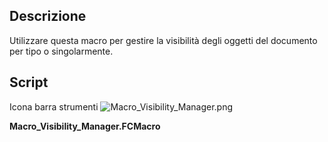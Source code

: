 <languages/>

{{Macro/it
|Name=Visibility_Manager
|Icon=Macro_Visibility_Manager.png
|Description=Utilizzalo per gestire la visibilità degli oggetti del documento. <br/> Esistono 2 modalità operative: Mostra tutto e Mostra tipi.<br/>Nella modalità Mostra tipi (impostazione predefinita) viene visualizzato solo un elenco dei tipi di oggetti, ad es Body, Sketch, Pad, Extrude.<br/>Attivando/disattivando uno dei tipi si imposta la visibilità di tutti i documenti
oggetti di quel tipo nel documento attivo.<br/>Nella modalità Mostra tutto (Premi il tasto Maiusc mentre esegui la macro) vedi una casella di controllo diversa per ogni oggetto del documento, in ordine alfabetico.<br/>Puoi attivare visibilità individuale.
|Author=TheMarkster
|Version=1.06
|Date=2020-06-18
|FCVersion=All
|Download=[https://www.freecadweb.org/wiki/images/c/c8/Macro_Visibility_Manager.png ToolBar Icon]
}}

==Descrizione==

Utilizzare questa macro per gestire la visibilità degli oggetti del documento per tipo o singolarmente.

==Script== 

Icona barra strumenti
[[Image:Macro_Visibility_Manager.png]]

'''Macro_Visibility_Manager.FCMacro'''

{{MacroCode|code=
# -*- coding: utf-8 -*-
"""
***************************************************************************
*   Copyright (c) 2019 <TheMarkster>                                 *
*                                                                         *
*   This file is a supplement to the FreeCAD CAx development system.      *
*                                                                         *
*   This program is free software; you can redistribute it and/or modify  *
*   it under the terms of the GNU Lesser General Public License (LGPL)    *
*   as published by the Free Software Foundation; either version 2 of     *
*   the License, or (at your option) any later version.                   *
*                                                                         *
*   This software is distributed in the hope that it will be useful,      *
*   but WITHOUT ANY WARRANTY; without even the implied warranty of        *
*   MERCHANTABILITY or FITNESS FOR A PARTICULAR PURPOSE.  See the         *
*   GNU Library General Public License at http://www.gnu.org/licenses     *
*   for more details.                                                     *
*                                                                         *
*   For more information about the GNU Library General Public License     *
*   write to the Free Software Foundation, Inc., 59 Temple Place,         *
*   Suite 330, Boston, MA  02111-1307 USA                                 *
*                                                                         *
***************************************************************************
"""

"""
Visibility_Manager Macro

Use this to manage the visibility of document objects.

There are 2 modes of operation: Show All and Show Types.

In Show Types mode (the default) you only see a list of the types
of objects, e.g. Body, Sketch, Pad, Extrude.

Toggling one of the types off/on will set the visibility of all document
objects of that type in the active document.

In Show All mode (Press Shift key while executing the macro) you see 
a different checkbox for each and every document object, sorted
alphabetically.  You can toggle each object's visibility individually.

"""

__title__ = "Visibility_Manager"
__author__ = "TheMarkster"
__url__ = ""
__Wiki__ = "https://www.freecadweb.org/wiki/Macro_Visibility_Manager"
__date__ = "2020.06.18"
__version__ = 1.06

import FreeCAD
from PySide import QtCore, QtGui
import time

class Dlg(QtGui.QDialog):
    def __init__(self, bShowAll=False):
        QtGui.QDialog.__init__(self)
        self.types={} #dict of types
        self.showAll = bShowAll
        self.reload = False
        self.infoLabel = QtGui.QLabel()
        self.infoLabel.mousePressEvent = self.label_clicked
        if self.showAll:
            self.infoLabel.setText("Show All mode")
        else:
            self.infoLabel.setText("Show by Type mode")
        checkboxLayout = QtGui.QVBoxLayout()
        self.checkboxes = []
        widget = QtGui.QWidget() #will hold scroll area
        checkboxLayout = QtGui.QVBoxLayout()
        self.addCheckboxes(checkboxLayout)  
        widget.setLayout(checkboxLayout)

        #Scroll Area Properties
        scroll = QtGui.QScrollArea()
        scroll.setVerticalScrollBarPolicy(QtCore.Qt.ScrollBarAlwaysOn)
        scroll.setHorizontalScrollBarPolicy(QtCore.Qt.ScrollBarAlwaysOff)
        scroll.setWidgetResizable(True)
        scroll.setWidget(widget)
        vLayout = QtGui.QVBoxLayout()
        vLayout.addWidget(scroll)

        #buttons = QtGui.QDialogButtonBox(
        #    QtGui.QDialogButtonBox.Ok.__or__(QtGui.QDialogButtonBox.Cancel),
        #    QtCore.Qt.Horizontal, self)
        buttons = QtGui.QDialogButtonBox(QtGui.QDialogButtonBox.Ok, QtCore.Qt.Horizontal,self)
        buttons.addButton(QtGui.QDialogButtonBox.Cancel)
        mode_button = buttons.addButton('Switch Mode', QtGui.QDialogButtonBox.ActionRole)
        mode_button.clicked.connect(self.label_clicked)
        buttons.accepted.connect(self.accept)
        buttons.rejected.connect(self.reject)
        buttons.setCenterButtons(True)
        layout = QtGui.QVBoxLayout()
        layout.addWidget(self.infoLabel)
        layout.addLayout(vLayout)
        layout.addWidget(buttons)
        self.setLayout(layout)

    def label_clicked(self, event):
        self.reload = True
        self.close()
        QtGui.QApplication.processEvents()
        time.sleep(0.1)

    def addCheckboxes (self, cbLayout):
        objectList = FreeCAD.ActiveDocument.findObjects()
        objectList.sort(key=lambda x: x.Name, reverse=False)
        nameList = []
        for obj in objectList:
            if not self.nameInList(obj.Name, nameList):
                nameList.append(obj.Name)
                self.newType(obj.Name)

        all = QtGui.QCheckBox("All", self)
        all.setObjectName("all")
        all.toggled.connect(self.allToggled)
        cbLayout.addWidget(all)
        self.checkboxes = [all]
        for name in nameList:
            for nn in range(0,len(self.types[name])):
                objLabel = getattr(FreeCAD.ActiveDocument,self.types[name][nn]).Label
                objName = self.types[name][nn]
                if objLabel != objName and self.showAll:
                    ck = QtGui.QCheckBox(self.types[name][nn]+" ("+objLabel+")", self)
                else:
                    ck = QtGui.QCheckBox(objName,self)
                ck.setObjectName(objName)

                if getattr(FreeCAD.ActiveDocument,self.types[name][nn]).ViewObject.Visibility:
                    ck.setCheckState(QtCore.Qt.Checked)
                else:
                    ck.setCheckState(QtCore.Qt.Unchecked)
                if nn != 0 and not self.showAll:
                    ck.hide()
                cbLayout.addWidget(ck)
                self.checkboxes.append(ck)
    
    def addToTypes(self, typeName, name):
        self.types[typeName].append(name)

    def newType(self, typeName):
        self.types[typeName] = [typeName]
    
    def nameInList(self, name, nameList):
        """ check if name is in nameList
            e.g. name = "Extrude002"
            nameList = ["Extrude", "Extrude001", "Extrude002"...]
        """
        for nl in nameList:
            if nl in name and nl[:3] == name[:3]:
                self.addToTypes(nl,name)
                return True
        return False

    def allToggled(self):
        """all checkbox was toggled"""
        allState = self.checkboxes[0].checkState()
        for ii in range(1,len(self.checkboxes)):
            self.checkboxes[ii].setCheckState(allState)

    def accept(self):
        """user clicked Ok"""
        self.setWindowOpacity(0.85)
        self.infoLabel.setText("Working...")
        if self.showAll:
            for ii in range(1, len(self.checkboxes)):
                name = self.checkboxes[ii].objectName()
                state = self.checkboxes[ii].checkState()
            
                if state == QtCore.Qt.Checked:
                    obj = getattr(FreeCAD.ActiveDocument, name)
                    if not obj.ViewObject.Visibility:
                        obj.ViewObject.Visibility = True
                else:
                    obj = getattr(FreeCAD.ActiveDocument, name)
                    if obj.ViewObject.Visibility:
                        obj.ViewObject.Visibility = False
                QtGui.QApplication.processEvents()
                time.sleep(0.01)
        else: #show type mode
            for ii in range(1, len(self.checkboxes)):
                if not self.checkboxes[ii].isVisible():
                    continue
                name = self.checkboxes[ii].objectName()
                state = self.checkboxes[ii].checkState()
            
                if state == QtCore.Qt.Checked:
                    for n in self.types[name]:
                        obj = getattr(FreeCAD.ActiveDocument, n)
                        obj.ViewObject.Visibility = True
                else:
                    for n in self.types[name]:
                        obj = getattr(FreeCAD.ActiveDocument, n)
                        obj.ViewObject.Visibility = False
                QtGui.QApplication.processEvents()
                time.sleep(0.01)
        self.close()


showAll = False
modifiers = QtGui.QApplication.keyboardModifiers()
if modifiers == QtCore.Qt.ShiftModifier:
    showAll = True
if FreeCAD.ActiveDocument:
    dlg = Dlg(showAll)
    dlg.setWindowTitle("Visibility Manager v"+str(__version__))
    result = dlg.exec_()
    while dlg.reload:
        showAll = not dlg.showAll
        dlg = Dlg(showAll)
        dlg.setWindowTitle("Visibility Manager v"+str(__version__))
        result = dlg.exec_()
else:
    FreeCAD.Console.PrintWarning("Visibility Manager v"+str(__version__)+": no active document\n")
}}